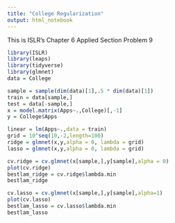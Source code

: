 ```yaml
---
title: "College Regularization"
output: html_notebook
---
```


This is ISLR's Chapter 6 Applied Section Problem 9

```r
library(ISLR)
library(leaps)
library(tidyverse)
library(glmnet)
data = College

sample = sample(dim(data)[1],.5 * dim(data)[1])
train = data[sample,]
test = data[-sample,]
x = model.matrix(Apps~.,College)[,-1]
y = College$Apps
```


```r
linear = lm(Apps~.,data = train)
grid = 10^seq(10,-2,length=100)
ridge = glmnet(x,y,alpha = 0, lambda = grid)
lasso = glmnet(x,y,alpha = 0, lambda = grid)

cv.ridge = cv.glmnet(x[sample,],y[sample],alpha = 0)
plot(cv.ridge)
bestlam_ridge = cv.ridge$lambda.min
bestlam_ridge

cv.lasso = cv.glmnet(x[sample,],y[sample],alpha=1)
plot(cv.lasso)
bestlam_lasso = cv.lasso$lambda.min
bestlam_lasso

```

